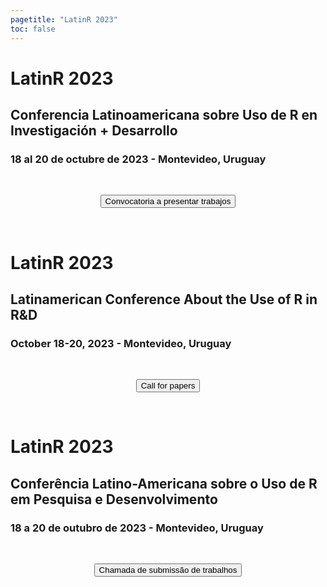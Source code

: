 ```yaml
---
pagetitle: "LatinR 2023"
toc: false
---
```


::: {.content-visible when-profile="es"}
::: grid
::: {#banner .g-col-12}
# LatinR 2023

## Conferencia Latinoamericana sobre Uso de R en Investigación + Desarrollo

### 18 al 20 de octubre de 2023 - Montevideo, Uruguay {style="max-width: fit-content; max-width: -moz-fit-content;"}

</section>

<br>

<center><a href='/blog/es/2023-04-24-presentacion-trabajos-2023.html' target ="_blank"><button type="button" class="btn btn-light btn-lg">Convocatoria a presentar trabajos</button></a></center>

<br>
:::
:::
:::

::: {.content-visible when-profile="en"}
::: grid
::: {#banner .g-col-12}
# LatinR 2023

## Latinamerican Conference About the Use of R in R&D

### October 18-20, 2023 - Montevideo, Uruguay {style="max-width: fit-content; max-width: -moz-fit-content;"}

</section>

<br>

<center><a href='/blog/en/2023-04-24-submissions-2023.html' target ="_blank"><button type="button" class="btn btn-light btn-lg">Call for papers</button></a></center>

<br>
:::
:::
:::

::: {.content-visible when-profile="pt"}
::: grid
::: {#banner .g-col-12}
# LatinR 2023

## Conferência Latino-Americana sobre o Uso de R em Pesquisa e Desenvolvimento

### 18 a 20 de outubro de 2023 - Montevideo, Uruguay {style="max-width: fit-content; max-width: -moz-fit-content;"}

</section>

<br>

<center><a href='/blog/pt/2023-04-24-submissao-de-trabalhos-2023.html' target ="_blank"><button type="button" class="btn btn-light btn-lg">Chamada de submissão de trabalhos</button></a></center>

<br>
:::
:::
:::

